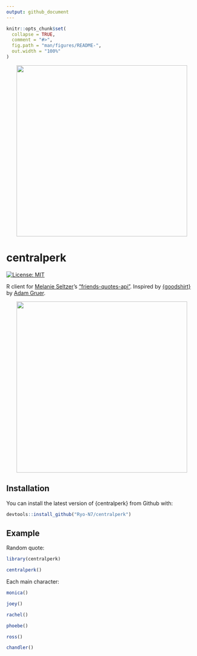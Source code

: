 ```yaml
---
output: github_document
---
```


<!-- README.md is generated from README.Rmd. Please edit that file -->

```r
knitr::opts_chunk$set(
  collapse = TRUE,
  comment = "#>",
  fig.path = "man/figures/README-",
  out.width = "100%"
)
```

<center>
<img src="https://i.imgur.com/zhTAyaZ.jpg" style="display: block; margin: auto;" width = "450" />
</center>

# centralperk

<!-- badges: start -->
 [![License: MIT](https://img.shields.io/badge/License-MIT-yellow.svg)](https://opensource.org/licenses/MIT)
<!-- badges: end -->

R client for [Melanie Seltzer](https://github.com/melanieseltzer)'s ["friends-quotes-api"](https://friends-quotes-api.herokuapp.com/). Inspired by [{goodshirt}](https://github.com/adam-gruer/goodshirt) by [Adam Gruer](https://github.com/adam-gruer). 

<center>
<img src="https://i.imgur.com/X7W62AE.gif" style="display: block; margin: auto;" width = "450" />
</center>

## Installation

You can install the latest version of {centralperk} from Github with:

``` r
devtools::install_github("Ryo-N7/centralperk")
```

## Example

Random quote:

```r
library(centralperk)

centralperk()
```

Each main character:

```r
monica()

joey()

rachel()

phoebe()

ross()

chandler()
```

